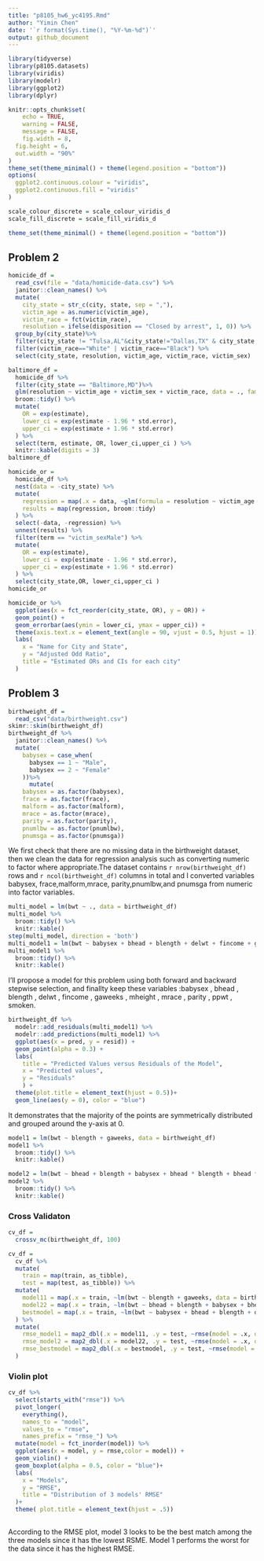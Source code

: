 ```yaml
---
title: "p8105_hw6_yc4195.Rmd"
author: "Yimin Chen"
date: '`r format(Sys.time(), "%Y-%m-%d")`'
output: github_document
---
```


```r
library(tidyverse)
library(p8105.datasets)
library(viridis)
library(modelr)
library(ggplot2)
library(dplyr)

knitr::opts_chunk$set(
	echo = TRUE,
	warning = FALSE,
	message = FALSE, 
	fig.width = 8, 
  fig.height = 6,
  out.width = "90%"
)
theme_set(theme_minimal() + theme(legend.position = "bottom"))
options(
  ggplot2.continuous.colour = "viridis",
  ggplot2.continuous.fill = "viridis"
)

scale_colour_discrete = scale_colour_viridis_d
scale_fill_discrete = scale_fill_viridis_d

theme_set(theme_minimal() + theme(legend.position = "bottom"))
```

## Problem 2


```r
homicide_df = 
  read_csv(file = "data/homicide-data.csv") %>% 
  janitor::clean_names() %>% 
  mutate(
    city_state = str_c(city, state, sep = ","),
    victim_age = as.numeric(victim_age),
    victim_race = fct(victim_race),
    resolution = ifelse(disposition == "Closed by arrest", 1, 0)) %>% 
  group_by(city_state)%>% 
  filter(city_state != "Tulsa,AL"&city_state!="Dallas,TX" & city_state!="Phoenix,AZ" & city_state!="Kansas City,MO")%>% 
  filter(victim_race=="White" | victim_race=="Black") %>%
  select(city_state, resolution, victim_age, victim_race, victim_sex)
```

```r
baltimore_df = 
  homicide_df %>% 
  filter(city_state == "Baltimore,MD")%>% 
  glm(resolution ~ victim_age + victim_sex + victim_race, data = ., family =binomial())%>%
  broom::tidy() %>%
  mutate(
    OR = exp(estimate),
    lower_ci = exp(estimate - 1.96 * std.error),
    upper_ci = exp(estimate + 1.96 * std.error)
  ) %>% 
  select(term, estimate, OR, lower_ci,upper_ci ) %>% 
  knitr::kable(digits = 3)
baltimore_df
```

```r
homicide_or = 
  homicide_df %>% 
  nest(data = -city_state) %>% 
  mutate(
    regression = map(.x = data, ~glm(formula = resolution ~ victim_age + victim_sex + victim_race, data = .x, family = binomial())),
    results = map(regression, broom::tidy)
  ) %>% 
  select(-data, -regression) %>% 
  unnest(results) %>% 
  filter(term == "victim_sexMale") %>% 
  mutate(
    OR = exp(estimate),
    lower_ci = exp(estimate - 1.96 * std.error),
    upper_ci = exp(estimate + 1.96 * std.error)
  ) %>% 
  select(city_state,OR, lower_ci,upper_ci ) 
homicide_or
```


```r
homicide_or %>% 
  ggplot(aes(x = fct_reorder(city_state, OR), y = OR)) +
  geom_point() + 
  geom_errorbar(aes(ymin = lower_ci, ymax = upper_ci)) + 
  theme(axis.text.x = element_text(angle = 90, vjust = 0.5, hjust = 1))+
  labs(
    x = "Name for City and State",
    y = "Adjusted Odd Ratio",
    title = "Estimated ORs and CIs for each city"
  )

```


## Problem 3

```r
birthweight_df = 
  read_csv("data/birthweight.csv")
skimr::skim(birthweight_df)
birthweight_df %>% 
  janitor::clean_names() %>%
  mutate(
    babysex = case_when(
      babysex == 1 ~ "Male",
      babysex == 2 ~ "Female"
    ))%>% 
      mutate(
    babysex = as.factor(babysex),
    frace = as.factor(frace),
    malform = as.factor(malform),
    mrace = as.factor(mrace),
    parity = as.factor(parity),
    pnumlbw = as.factor(pnumlbw),
    pnumsga = as.factor(pnumsga)) 
```

We first check that there are no missing data in the birthweight dataset, then we clean the data for regression analysis such as converting numeric to factor where appropriate.The dataset contains `r nrow(birthweight_df)` rows and `r ncol(birthweight_df)` columns in total and I converted variables babysex, frace,malform,mrace, parity,pnumlbw,and pnumsga from numeric into factor variables.


```r
multi_model = lm(bwt ~ ., data = birthweight_df)
multi_model %>% 
  broom::tidy() %>% 
  knitr::kable()
step(multi_model, direction = 'both')
multi_model1 = lm(bwt ~ babysex + bhead + blength + delwt + fincome + gaweeks + mheight + mrace + parity + ppwt + smoken, data = birthweight_df)
multi_model1 %>% 
  broom::tidy() %>% 
  knitr::kable()
```
I’ll propose a model for this problem using both forward and backward stepwise selection, and finallty keep these variables :babysex , bhead , blength , delwt , fincome , gaweeks , mheight , mrace , parity , ppwt , smoken.

```r
birthweight_df %>% 
  modelr::add_residuals(multi_model1) %>%
  modelr::add_predictions(multi_model1) %>% 
  ggplot(aes(x = pred, y = resid)) + 
  geom_point(alpha = 0.3) +
  labs(
    title = "Predicted Values versus Residuals of the Model",
    x = "Predicted values",
    y = "Residuals"
    ) +
  theme(plot.title = element_text(hjust = 0.5))+
  geom_line(aes(y = 0), color = "blue")
```

It demonstrates that the majority of the points are symmetrically distributed and grouped around the y-axis at 0.

```r
model1 = lm(bwt ~ blength + gaweeks, data = birthweight_df)
model1 %>% 
  broom::tidy() %>% 
  knitr::kable()
```


```r
model2 = lm(bwt ~ bhead + blength + babysex + bhead * blength + bhead * babysex + blength * babysex + bhead * blength * babysex, data = birthweight_df)
model2 %>% 
  broom::tidy() %>% 
  knitr::kable()
```

### Cross Validaton

```r
cv_df = 
  crossv_mc(birthweight_df, 100)

cv_df = 
  cv_df %>%
  mutate(
    train = map(train, as_tibble),
    test = map(test, as_tibble)) %>% 
  mutate(
    model11 = map(.x = train, ~lm(bwt ~ blength + gaweeks, data = birthweight_df)),
    model22 = map(.x = train, ~lm(bwt ~ bhead + blength + babysex + bhead*blength + blength*babysex + bhead*babysex + bhead*blength*babysex, data = birthweight_df)),
    bestmodel = map(.x = train, ~lm(bwt ~ babysex + bhead + blength + delwt + fincome + gaweeks + mheight + mrace + parity + ppwt + smoken, data = birthweight_df))
  ) %>% 
  mutate(
    rmse_model1 = map2_dbl(.x = model11, .y = test, ~rmse(model = .x, data =.y)),
    rmse_model2 = map2_dbl(.x = model22, .y = test, ~rmse(model = .x, data =.y)),
    rmse_bestmodel = map2_dbl(.x = bestmodel, .y = test, ~rmse(model = .x, data =.y))
  )
```

### Violin plot

```r
cv_df %>% 
  select(starts_with("rmse")) %>% 
  pivot_longer(
    everything(),
    names_to = "model", 
    values_to = "rmse",
    names_prefix = "rmse_") %>% 
  mutate(model = fct_inorder(model)) %>% 
  ggplot(aes(x = model, y = rmse,color = model)) + 
  geom_violin() +
  geom_boxplot(alpha = 0.5, color = "blue")+
  labs(
    x = "Models",
    y = "RMSE",
    title = "Distribution of 3 models' RMSE"
  )+
  theme( plot.title = element_text(hjust = .5))
  
```

According to the RMSE plot, model 3 looks to be the best match among the three models since it has the lowest RSME. Model 1 performs the worst for the data since it has the highest RMSE.
